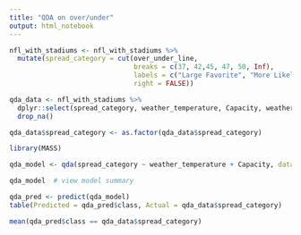 ---
title: "QDA on over/under"
output: html_notebook
---


```{r}

nfl_with_stadiums <- nfl_with_stadiums %>%
  mutate(spread_category = cut(over_under_line,
                               breaks = c(37, 42,45, 47, 50, Inf),
                               labels = c("Large Favorite", "More Likely Favorite", "Moderate Favorite", "Least Favorite", "Even Match"),
                               right = FALSE))

qda_data <- nfl_with_stadiums %>%
  dplyr::select(spread_category, weather_temperature, Capacity, weather_wind_mph) %>%
  drop_na()

qda_data$spread_category <- as.factor(qda_data$spread_category)

library(MASS)

qda_model <- qda(spread_category ~ weather_temperature + Capacity, data = qda_data)

qda_model  # view model summary

qda_pred <- predict(qda_model)
table(Predicted = qda_pred$class, Actual = qda_data$spread_category)

mean(qda_pred$class == qda_data$spread_category)

```